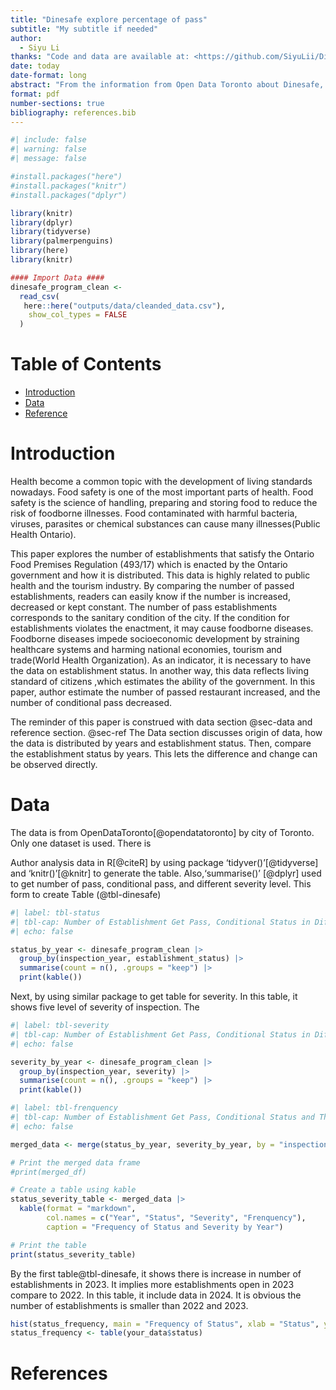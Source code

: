 ```yaml
---
title: "Dinesafe explore percentage of pass"
subtitle: "My subtitle if needed"
author: 
  - Siyu Li
thanks: "Code and data are available at: <https://github.com/SiyuLii/Dinesafe_Analysis.git>"
date: today
date-format: long
abstract: "From the information from Open Data Toronto about Dinesafe, the dataset shows the establishment type, establishment status, inspection date, inspection issue and other factors based on Ontario Food Premises Regulation (493/17). The author uses this data to analyze the number of restaurants' status as pass, conditional pass and closed in 2022 and 2023 and compare the percentage of passes between two years. This paper helps to get a more general idea of how Toronto's food and drink establishments' perform, which can give readers a clear idea to explore more about food safety in the city."
format: pdf
number-sections: true
bibliography: references.bib
---
```


```r
#| include: false
#| warning: false
#| message: false

#install.packages("here")
#install.packages("knitr")
#install.packages("dplyr")

library(knitr)
library(dplyr)
library(tidyverse)
library(palmerpenguins)
library(here)
library(knitr)

#### Import Data ####
dinesafe_program_clean <-
  read_csv(
   here::here("outputs/data/cleanded_data.csv"),
    show_col_types = FALSE
  )
```

# Table of Contents

- [Introduction](#section-1)
- [Data](#section-2)
- [Reference](#section-3)


# Introduction

Health become a common topic with the development of living standards nowadays. Food safety is one of the most important parts of health. Food safety is the science of handling, preparing and storing food to reduce the risk of foodborne illnesses. Food contaminated with harmful bacteria, viruses, parasites or chemical substances can cause many illnesses(Public Health Ontario). 

This paper explores the number of establishments that satisfy the Ontario Food Premises Regulation (493/17) which is enacted by the Ontario government and how it is distributed. This data is highly related to public health and the tourism industry. By comparing the number of passed establishments, readers can easily know if the number is increased, decreased or kept constant. The number of pass establishments corresponds to the sanitary condition of the city. If the condition for establishments violates the enactment, it may cause foodborne diseases. Foodborne diseases impede socioeconomic development by straining healthcare systems and harming national economies, tourism and trade(World Health Organization). As an indicator, it is necessary to have the data on establishment status. In another way, this data reflects living standard of citizens ,which estimates the ability of the government. In this paper, author estimate the number of passed restaurant increased, and the number of conditional pass decreased.

The reminder of this paper is construed with data section @sec-data and reference section. @sec-ref The Data section discusses origin of data, how the data is distributed by years and establishment status. Then, compare the establishment status by years. This lets the difference and change can be observed directly. 



# Data {#sec-data}

The data is from OpenDataToronto[@opendatatoronto] by city of Toronto. Only one dataset is used. There is 

Author analysis data in R[@citeR] by using package 'tidyver()'[@tidyverse] and 'knitr()'[@knitr] to generate the table. Also,'summarise()' [@dplyr] used to get number of pass, conditional pass, and different severity level. This form to create Table (@tbl-dinesafe)

```r
#| label: tbl-status
#| tbl-cap: Number of Establishment Get Pass, Conditional Status in Different Year
#| echo: false

status_by_year <- dinesafe_program_clean |>
  group_by(inspection_year, establishment_status) |>
  summarise(count = n(), .groups = "keep") |> 
  print(kable())
```
Next, by using similar package to get table for severity. In this table, it shows five level of severity of inspection. The
```r
#| label: tbl-severity
#| tbl-cap: Number of Establishment Get Pass, Conditional Status in Different Year
#| echo: false

severity_by_year <- dinesafe_program_clean |>
  group_by(inspection_year, severity) |>
  summarise(count = n(), .groups = "keep") |>
  print(kable())

```

```r
#| label: tbl-frenquency
#| tbl-cap: Number of Establishment Get Pass, Conditional Status and Three Levels of Severity in Different Year
#| echo: false

merged_data <- merge(status_by_year, severity_by_year, by = "inspection_year", all = TRUE)

# Print the merged data frame
#print(merged_df)

# Create a table using kable
status_severity_table <- merged_data |>
  kable(format = "markdown",
        col.names = c("Year", "Status", "Severity", "Frenquency"),
        caption = "Frequency of Status and Severity by Year")

# Print the table
print(status_severity_table)
```

By the first table@tbl-dinesafe, it shows there is increase in number of establishments in 2023. It implies more establishments open in 2023 compare to 2022. In this table, it include data in 2024. It is obvious the number of establishments is smaller than 2022 and 2023.  

```r

hist(status_frequency, main = "Frequency of Status", xlab = "Status", ylab = "Frequency", col = "skyblue", border = "black")
status_frequency <- table(your_data$status)
```


\newpage


# References{#sec-ref}



